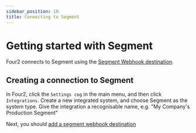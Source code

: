 ```yaml
---
sidebar_position: 10
title: Connecting to Segment
---
```


# Getting started with Segment

Four2 connects to Segment using the [Segment Webhook destination](https://segment.com/docs/connections/destinations/catalog/webhooks/).

## Creating a connection to Segment

In Four2, click the `Settings cog` in the main menu, and then click `Integrations`. 
Create a new integrated system, and choose Segment as the system type.
Give the integration a recognisable name, e.g. "My Company's Production Segment"

Next, you should [add a segment webhook destination](../sources/segment-webhook)